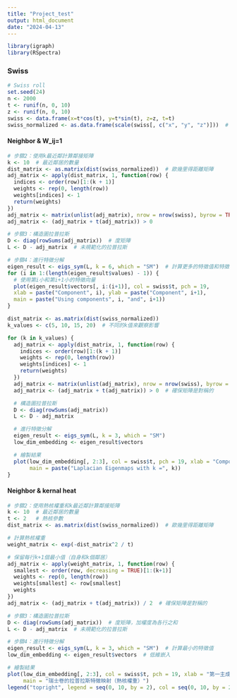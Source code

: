 ---
title: "Project_test"
output: html_document
date: "2024-04-13"
---

```{r}
library(igraph)
library(RSpectra)
```

### Swiss
```{r}
# Swiss roll
set.seed(24)
n <- 2000
t <- runif(n, 0, 10)
z <- runif(n, 0, 10)
swiss <- data.frame(x=t*cos(t), y=t*sin(t), z=z, t=t)   
swiss_normalized <- as.data.frame(scale(swiss[, c("x", "y", "z")]))  # 標準化x, y, z
```

#### Neighbor & W_ij=1
```{r}
# 步驟2：使用k最近鄰計算鄰接矩陣
k <- 10  # 最近鄰居的數量
dist_matrix <- as.matrix(dist(swiss_normalized))  # 歐幾里得距離矩陣
adj_matrix <- apply(dist_matrix, 1, function(row) {
  indices <- order(row)[1:(k + 1)]
  weights <- rep(0, length(row))
  weights[indices] <- 1
  return(weights)
})
adj_matrix <- matrix(unlist(adj_matrix), nrow = nrow(swiss), byrow = TRUE)
adj_matrix <- (adj_matrix + t(adj_matrix)) > 0
```

```{r}
# 步驟3：構造圖拉普拉斯
D <- diag(rowSums(adj_matrix))  # 度矩陣
L <- D - adj_matrix  # 未規範化的拉普拉斯

# 步驟4：進行特徵分解
eigen_result <- eigs_sym(L, k = 6, which = "SM")  # 計算更多的特徵值和特徵向量
for (i in 1:(length(eigen_result$values) - 1)) {
  # 使用第i小和第i+1小的特徵向量
  plot(eigen_result$vectors[, i:(i+1)], col = swiss$t, pch = 19,
  xlab = paste("Component", i), ylab = paste("Component", i+1),
  main = paste("Using components", i, "and", i+1))
}
```

```{r}
dist_matrix <- as.matrix(dist(swiss_normalized))
k_values <- c(5, 10, 15, 20)  # 不同的k值來觀察影響

for (k in k_values) {
  adj_matrix <- apply(dist_matrix, 1, function(row) {
    indices <- order(row)[1:(k + 1)]
    weights <- rep(0, length(row))
    weights[indices] <- 1
    return(weights)
  })
  adj_matrix <- matrix(unlist(adj_matrix), nrow = nrow(swiss), byrow = TRUE)
  adj_matrix <- (adj_matrix + t(adj_matrix)) > 0  # 確保矩陣是對稱的

  # 構造圖拉普拉斯
  D <- diag(rowSums(adj_matrix))  
  L <- D - adj_matrix

  # 進行特徵分解
  eigen_result <- eigs_sym(L, k = 3, which = "SM")
  low_dim_embedding <- eigen_result$vectors

  # 繪製結果
  plot(low_dim_embedding[, 2:3], col = swiss$t, pch = 19, xlab = "Component 1", ylab = "Component 2",
       main = paste("Laplacian Eigenmaps with k =", k))
}
```

#### Neighbor & kernal heat
```{r}
# 步驟2：使用熱核權重和k最近鄰計算鄰接矩陣
k <- 10  # 最近鄰居的數量
t <- 2   # 熱核參數
dist_matrix <- as.matrix(dist(swiss_normalized))  # 歐幾里得距離矩陣

# 計算熱核權重
weight_matrix <- exp(-dist_matrix^2 / t)

# 保留每行k+1個最小值（自身和k個鄰居）
adj_matrix <- apply(weight_matrix, 1, function(row) {
  smallest <- order(row, decreasing = TRUE)[1:(k+1)]
  weights <- rep(0, length(row))
  weights[smallest] <- row[smallest]
  weights
})
adj_matrix <- (adj_matrix + t(adj_matrix)) / 2  # 確保矩陣是對稱的
```

```{r}
# 步驟3：構造圖拉普拉斯
D <- diag(rowSums(adj_matrix))  # 度矩陣，加權度為各行之和
L <- D - adj_matrix  # 未規範化的拉普拉斯

# 步驟4：進行特徵分解
eigen_result <- eigs_sym(L, k = 3, which = "SM")  # 計算最小的特徵值
low_dim_embedding <- eigen_result$vectors  # 低維嵌入

# 繪製結果
plot(low_dim_embedding[, 2:3], col = swiss$t, pch = 19, xlab = "第一主成分", ylab = "第二主成分",
     main = "瑞士卷的拉普拉斯特徵映射（熱核權重）")
legend("topright", legend = seq(0, 10, by = 2), col = seq(0, 10, by = 2), pch = 19)
```
